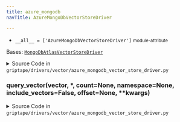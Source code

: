 ```yaml
---
title: azure_mongodb
navTitle: AzureMongoDbVectorStoreDriver

---
```


-   `__all__ = ['AzureMongoDbVectorStoreDriver']` <small>module-attribute</small>  <span id="griptape.drivers.vector.azure_mongodb.__all__"></span> 

<span id="griptape.drivers.vector.azure_mongodb.AzureMongoDbVectorStoreDriver"></span>

Bases:
 [`MongoDbAtlasVectorStoreDriver`](mongodb_atlas.mdx#griptape.drivers.vector.mongodb_atlas.MongoDbAtlasVectorStoreDriver "MongoDbAtlasVectorStoreDriver (griptape.drivers.vector.mongodb_atlas.MongoDbAtlasVectorStoreDriver)")

<details><summary>Source Code in <code>griptape&#47;drivers&#47;vector&#47;azure_mongodb_vector_store_driver.py</code></summary>

```python
@define
class AzureMongoDbVectorStoreDriver(MongoDbAtlasVectorStoreDriver):
    """A Vector Store Driver for CosmosDB with MongoDB vCore API."""

    def query_vector(
        self,
        vector: list[float],
        *,
        count: Optional[int] = None,
        namespace: Optional[str] = None,
        include_vectors: bool = False,
        offset: Optional[int] = None,
        **kwargs,
    ) -> list[BaseVectorStoreDriver.Entry]:
        """Queries the MongoDB collection for documents that match the provided vector list.

        Results can be customized based on parameters like count, namespace, inclusion of vectors, offset, and index.
        """
        collection = self.get_collection()

        count = count or BaseVectorStoreDriver.DEFAULT_QUERY_COUNT
        offset = offset or 0

        pipeline = []

        pipeline.append(
            {
                "$search": {
                    "cosmosSearch": {
                        "vector": vector,
                        "path": self.vector_path,
                        "k": min(count * self.num_candidates_multiplier, self.MAX_NUM_CANDIDATES),
                    },
                    "returnStoredSource": True,
                },
            },
        )

        if namespace:
            pipeline.append({"$match": {"namespace": namespace}})

        pipeline.append({"$project": {"similarityScore": {"$meta": "searchScore"}, "document": "$$ROOT"}})

        return [
            BaseVectorStoreDriver.Entry(
                id=str(doc["_id"]),
                vector=doc[self.vector_path] if include_vectors else [],
                score=doc["similarityScore"],
                meta=doc["document"]["meta"],
                namespace=namespace,
            )
            for doc in collection.aggregate(pipeline)
        ]
```

</details>

<span id="griptape.drivers.vector.azure_mongodb.AzureMongoDbVectorStoreDriver.query_vector"></span>

### query_vector(vector, \*, count=None, namespace=None, include_vectors=False, offset=None, \*\*kwargs)

<details><summary>Source Code in <code>griptape&#47;drivers&#47;vector&#47;azure_mongodb_vector_store_driver.py</code></summary>

```python
def query_vector(
    self,
    vector: list[float],
    *,
    count: Optional[int] = None,
    namespace: Optional[str] = None,
    include_vectors: bool = False,
    offset: Optional[int] = None,
    **kwargs,
) -> list[BaseVectorStoreDriver.Entry]:
    """Queries the MongoDB collection for documents that match the provided vector list.

    Results can be customized based on parameters like count, namespace, inclusion of vectors, offset, and index.
    """
    collection = self.get_collection()

    count = count or BaseVectorStoreDriver.DEFAULT_QUERY_COUNT
    offset = offset or 0

    pipeline = []

    pipeline.append(
        {
            "$search": {
                "cosmosSearch": {
                    "vector": vector,
                    "path": self.vector_path,
                    "k": min(count * self.num_candidates_multiplier, self.MAX_NUM_CANDIDATES),
                },
                "returnStoredSource": True,
            },
        },
    )

    if namespace:
        pipeline.append({"$match": {"namespace": namespace}})

    pipeline.append({"$project": {"similarityScore": {"$meta": "searchScore"}, "document": "$$ROOT"}})

    return [
        BaseVectorStoreDriver.Entry(
            id=str(doc["_id"]),
            vector=doc[self.vector_path] if include_vectors else [],
            score=doc["similarityScore"],
            meta=doc["document"]["meta"],
            namespace=namespace,
        )
        for doc in collection.aggregate(pipeline)
    ]
```

</details>
